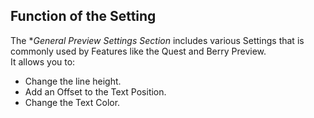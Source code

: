 ## Function of the Setting

The **General Preview Settings Section* includes various Settings that is commonly used by Features like the Quest and Berry Preview.
<br/>It allows you to:
- Change the line height.
- Add an Offset to the Text Position.
- Change the Text Color.